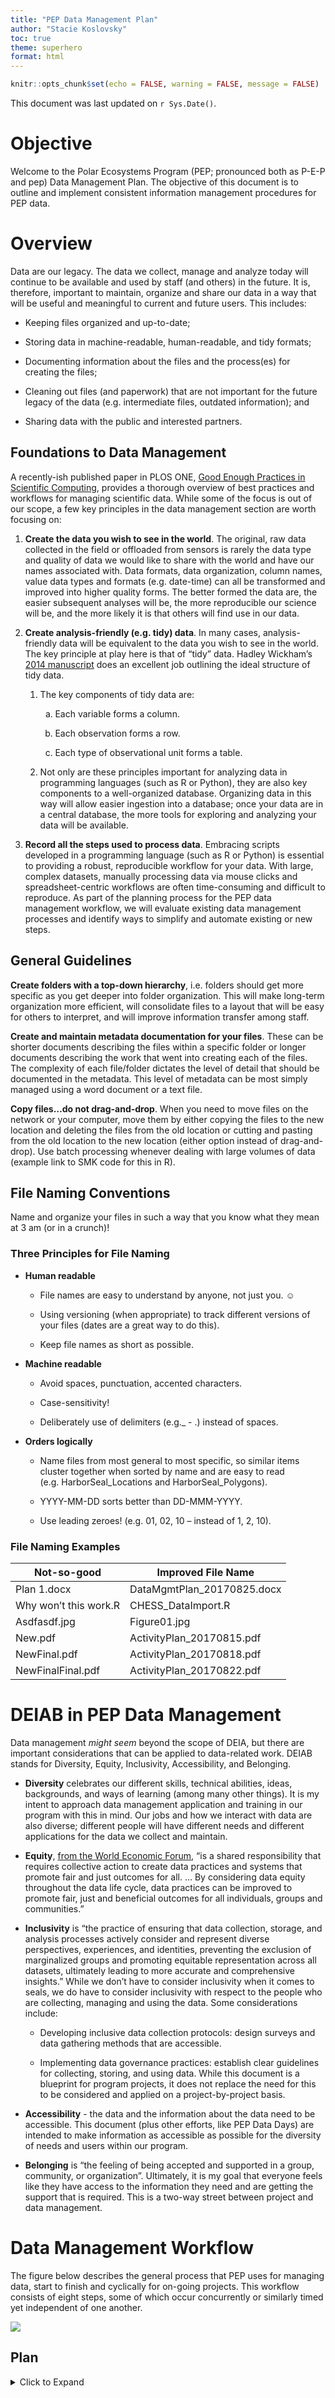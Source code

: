 ```yaml
---
title: "PEP Data Management Plan"
author: "Stacie Koslovsky"
toc: true
theme: superhero
format: html
---
```


```r
knitr::opts_chunk$set(echo = FALSE, warning = FALSE, message = FALSE)
```

This document was last updated on `r Sys.Date()`.

# Objective

Welcome to the Polar Ecosystems Program (PEP; pronounced both as P-E-P and pep) Data Management Plan. The objective of this document is to outline and implement consistent information management procedures for PEP data.

# Overview

Data are our legacy. The data we collect, manage and analyze today will continue to be available and used by staff (and others) in the future. It is, therefore, important to maintain, organize and share our data in a way that will be useful and meaningful to current and future users. This includes:

-   Keeping files organized and up-to-date;

-   Storing data in machine-readable, human-readable, and tidy formats;

-   Documenting information about the files and the process(es) for creating the files;

-   Cleaning out files (and paperwork) that are not important for the future legacy of the data (e.g. intermediate files, outdated information); and

-   Sharing data with the public and interested partners.

## Foundations to Data Management

A recently-ish published paper in PLOS ONE, [Good Enough Practices in Scientific Computing](https://arxiv.org/pdf/1609.00037.pdf), provides a thorough overview of best practices and workflows for managing scientific data. While some of the focus is out of our scope, a few key principles in the data management section are worth focusing on:

1.  **Create the data you wish to see in the world**. The original, raw data collected in the field or offloaded from sensors is rarely the data type and quality of data we would like to share with the world and have our names associated with. Data formats, data organization, column names, value data types and formats (e.g. date-time) can all be transformed and improved into higher quality forms. The better formed the data are, the easier subsequent analyses will be, the more reproducible our science will be, and the more likely it is that others will find use in our data.

2.  **Create analysis-friendly (e.g. tidy) data**. In many cases, analysis-friendly data will be equivalent to the data you wish to see in the world. The key principle at play here is that of "tidy" data. Hadley Wickham's [2014 manuscript](https://www.jstatsoft.org/article/view/v059i10/v59i10.pdf) does an excellent job outlining the ideal structure of tidy data.

    1.  The key components of tidy data are:

        a.  Each variable forms a column.

        b.  Each observation forms a row.

        c.  Each type of observational unit forms a table.

    2.  Not only are these principles important for analyzing data in programming languages (such as R or Python), they are also key components to a well-organized database. Organizing data in this way will allow easier ingestion into a database; once your data are in a central database, the more tools for exploring and analyzing your data will be available.

3.  **Record all the steps used to process data**. Embracing scripts developed in a programming language (such as R or Python) is essential to providing a robust, reproducible workflow for your data. With large, complex datasets, manually processing data via mouse clicks and spreadsheet-centric workflows are often time-consuming and difficult to reproduce. As part of the planning process for the PEP data management workflow, we will evaluate existing data management processes and identify ways to simplify and automate existing or new steps.

## General Guidelines

**Create folders with a top-down hierarchy**, i.e. folders should get more specific as you get deeper into folder organization. This will make long-term organization more efficient, will consolidate files to a layout that will be easy for others to interpret, and will improve information transfer among staff.

**Create and maintain metadata documentation for your files**. These can be shorter documents describing the files within a specific folder or longer documents describing the work that went into creating each of the files. The complexity of each file/folder dictates the level of detail that should be documented in the metadata. This level of metadata can be most simply managed using a word document or a text file.

**Copy files…do not drag-and-drop**. When you need to move files on the network or your computer, move them by either copying the files to the new location and deleting the files from the old location or cutting and pasting from the old location to the new location (either option instead of drag-and-drop). Use batch processing whenever dealing with large volumes of data (example link to SMK code for this in R).

## File Naming Conventions

Name and organize your files in such a way that you know what they mean at 3 am (or in a crunch)!

### Three Principles for File Naming

-   **Human readable**

    -   File names are easy to understand by anyone, not just you. ☺

    -   Using versioning (when appropriate) to track different versions of your files (dates are a great way to do this).

    -   Keep file names as short as possible.

-   **Machine readable**

    -   Avoid spaces, punctuation, accented characters.

    -   Case-sensitivity!

    -   Deliberately use of delimiters (e.g.\_ - .) instead of spaces.

-   **Orders logically**

    -   Name files from most general to most specific, so similar items cluster together when sorted by name and are easy to read (e.g. HarborSeal_Locations and HarborSeal_Polygons).

    -   YYYY-MM-DD sorts better than DD-MMM-YYYY.

    -   Use leading zeroes! (e.g. 01, 02, 10 – instead of 1, 2, 10).

### File Naming Examples

| Not-so-good           | Improved File Name         |
|-----------------------|----------------------------|
| Plan 1.docx           | DataMgmtPlan_20170825.docx |
| Why won’t this work.R | CHESS_DataImport.R         |
| Asdfasdf.jpg          | Figure01.jpg               |
| New.pdf               | ActivityPlan_20170815.pdf  |
| NewFinal.pdf          | ActivityPlan_20170818.pdf  |
| NewFinalFinal.pdf     | ActivityPlan_20170822.pdf  |

# DEIAB in PEP Data Management

Data management *might seem* beyond the scope of DEIA, but there are important considerations that can be applied to data-related work. DEIAB stands for Diversity, Equity, Inclusivity, Accessibility, and Belonging.

-   **Diversity** celebrates our different skills, technical abilities, ideas, backgrounds, and ways of learning (among many other things). It is my intent to approach data management application and training in our program with this in mind. Our jobs and how we interact with data are also diverse; different people will have different needs and different applications for the data we collect and maintain.

-   **Equity**, [from the World Economic Forum](https://www3.weforum.org/docs/WEF_Advancing_Data_Equity_2024.pdf), "is a shared responsibility that requires collective action to create data practices and systems that promote fair and just outcomes for all. ... By considering data equity throughout the data life cycle, data practices can be improved to promote fair, just and beneficial outcomes for all individuals, groups and communities."

-   **Inclusivity** is "the practice of ensuring that data collection, storage, and analysis processes actively consider and represent diverse perspectives, experiences, and identities, preventing the exclusion of marginalized groups and promoting equitable representation across all datasets, ultimately leading to more accurate and comprehensive insights." While we don't have to consider inclusivity when it comes to seals, we do have to consider inclusivity with respect to the people who are collecting, managing and using the data. Some considerations include:

    -   Developing inclusive data collection protocols: design surveys and data gathering methods that are accessible.

    -   Implementing data governance practices: establish clear guidelines for collecting, storing, and using data. While this document is a blueprint for program projects, it does not replace the need for this to be considered and applied on a project-by-project basis.

-   **Accessibility** - the data and the information about the data need to be accessible. This document (plus other efforts, like PEP Data Days) are intended to make information as accessible as possible for the diversity of needs and users within our program.

-   **Belonging** is "the feeling of being accepted and supported in a group, community, or organization". Ultimately, it is my goal that everyone feels like they have access to the information they need and are getting the support that is required. This is a two-way street between project and data management.

# Data Management Workflow

The figure below describes the general process that PEP uses for managing data, start to finish and cyclically for on-going projects. This workflow consists of eight steps, some of which occur concurrently or similarly timed yet independent of one another.

![](docs/PEP_DataMgmtPlan_files/images/DataManagementWorkflow.png){fig-align="center"}

## Plan

<details>

<summary>Click to Expand</summary>

Planning is crucial for the success of any project for all components of the work, including future data management. Early data management efforts can pay in dividends later by establishing clear roles, responsibilities, expectations and timelines. Prior to any new data collection, work with S. Koslovsky to:

-   Identify where data will be stored (both short- and long-term; and set up the workspace), what data products will be needed, and what data processing will be required.

-   Create storage locations on network for final data and on Google Drive/elsewhere for intermediate processing; ensure necessary staff have access to these locations.

-   Develop/evaluate/implement data collection strategies that facilitate and simplify data management steps that follow (e.g. datasheets, in-field data entry, in-field archive efforts).

-   Coordinate (or at least communicate) with the AFSC OFIS team regarding network storage space needs and any other concerns.

-   Decide how best to organize the metadata for the project. All metadata entries within InPort will be published publicly and, eventually, used to create standards compliant alongside any open data products. A one-to-one relationship between metadata records and eventual open data products often makes this process easier.

The [NOAA Data Management Planning Procedural Directive](https://nosc.noaa.gov/EDMC/PD.DMP.php) (PD) ([direct link](https://nosc.noaa.gov/EDMC/documents/EDMC-PD-DMP-2.0.1.pdf) to PDF of current version 2.0.1) requires a data management plan to be developed for all environmental data collected by NOAA programs or systems. The PD provides a generic template and guideline for developing a data management plan and a [data management plan repository](https://drive.google.com/drive/u/0/folders/0Bwl6f-PNVtnndG0yOUJ5cGU0RGs) has been established. A common tool for developing data management plans (<https://dmptool.org>) has a template for NOAA. These represent a minimum requirement and, in fact, PEP data management plans will likely be more thorough. All data management plans should be developed in collaboration with the PEP data science lead (Stacie Koslovsky) and established prior to data collection. Work with S. Koslovsky to complete and submit a data management plan (as appropriate).

## Integrate

<details>

<summary>Click to Expand</summary>

For on-going projects, we will incorporate feedback from the previous year's/season's effort to make improvements to the upcoming effort. For new projects, this might include considering lessons learned from other projects.

## Collect

<details>

<summary>Click to Expand</summary>

It is critical to have clear instructions and expectations for how data are collected. It is also important to consider how to handle and/or document deviations from planned data collection – which are bound to happen!

### Field Data Collection

During field data collection, begin preliminary data management, as able:

-   Review datasheets for data recording errors.

-   Scan datasheets for backup.

-   Use temporary storage on external/portable drives, cloud providers, or individual government laptops to backup images, scanned datasheets and other critical files.

-   Enter field data into cloud-based data entry tools.

## Process

<details>

<summary>Click to Expand</summary>

After field work is completed, our aim will be to download, process and QA/QC data as soon as possible. All data should be archived to the network no later than **one month** after the completion of the project.

### Raw and Original Data

The AFSC network (LAN) is the primary storage location for all data collected by PEP.

-   In practice, the transfer of data from field collection storage to the network should be the first priority upon returning from the field. Temporary storage of files on external/portable drives, cloud providers, individual government laptops should not exceed 30 days after return from the field.

-   After data are transferred to the network, files and associated information should be reviewed for consistency.

-   In general, 'raw' or 'original' data collected in the field should not be altered.

-   In cases where the data are known to be incorrect or a more correct value is known, those files or entries should be edited.

-   A common occurrence is for files to not be named properly in the field. File names should be corrected at this time.

-   Additionally, data transcription errors can occur, and this is the appropriate time to fix those errors.

### Processed and Final Data

After raw/original data are archived to the network, data should be processed and reviewed for outliers. Data entry and QA/QC should be processed and finalized **within three months** of the field effort, so that other efforts (e.g. image review, counting) are able to proceed in a timely manner.

The processing and review steps will vary by project, but generally:

-   We will use automated processes for streamlining and documenting processes whenever possible.

-   Custom data-entry forms and/or spatial processing templates will be created for data entry and processing when needed.

-   Queries and/or other data visualizations will be used to facilitate data QA/QC.

-   Spatial data (grid and other products) will be stored in their native projection in the database.

    -   For many projects, this will be WGS-84.

    -   Spatial data from outside sources (e.g. environmental data) will be stored in the original projection. This may require data to be reprojected for specific analyses or other needs.

-   Environmental data will be updated in the pep DB annually in August. Additional environmental data can be accessed from other data sources online. If you need help with this, contact E. Richmond or S. Koslovsky.

### Backup Procedures

All data copied to the network are backed up offsite in one of two ways: snap-mirrored to another NMFS facility, tape backup delivered off site (reserved for large files that change infrequently (e.g. imagery, acoustic files, video). In addition, any data that are snap-mirrored are also backed up differentially and that allows incremental restoration (daily for 7 days, weekly for 6 months).

## Debrief

<details>

<summary>Click to Expand</summary>

After fieldwork is completed, part of the larger project debrief should include time for discussing in-field data collection and management. The general comments and any specific actionable changes uncovered during the debrief should be incorporated into the INTEGRATE step in the next cycle of the data management workflow for that project.

## Analyze

<details>

<summary>Click to Expand</summary>

Part of the data workflow is to ensure the final products are easily usable and accessible for analyses. Accessing data for each analysis will be different; work with S. Koslovsky to identify the most efficient way to extract data from the DB and/or network for your needs.

## Evaluate

<details>

<summary>Click to Expand</summary>

We want to emphasize the feedback loop from analytical processes to data management. Our goal with data management is to streamline processing and extraction of information for analyses. This may be updates/improvements to data management processes over time. Feedback and communication are important for ensuring data products meet current and future analytical needs, and this information should be incorporated into the INTEGRATE step in the next cycle of the data management workflow for any related field projects.

## Share

<details>

<summary>Click to Expand</summary>

Data are considered final when a project is completed (e.g., ChESS) or when the annual data processing for a project (e.g., harbor seal surveys) is completed. After data are processed and considered final, S. Koslovsky will notify PI and data sharing staff to prepare final datasets for archive and distribution (when appropriate).

### Overall Workflow

![](docs/PEP_DataMgmtPlan_files/images/FinalDataWorkflow.png){fig-align="center"}

### Metadata

NOAA Fisheries requires that all data collected be documented within the official NOAA Fisheries metadata repository, [InPort](https://inport.nmfs.noaa.gov/inport). InPort provides an extensive suite of tools for editing and managing metadata. For PEP projects, we will update InPort as follows:

1.  S. Koslovsky and C. Christman will work with project leads to establish a metadata plan and to get started with InPort.

2.  The project lead will enter the appropriate metadata information into a GoogleForm that will be used to create and maintain program metadata records.

    1.  The responsibility for creating, editing, and maintaining the GoogleForm entries is the responsibility of the project lead. Because these records will be available to the public and, in many cases, represent the authoritative documentation of the data set, project leads should devote an appropriate amount of time and thought to development of metadata records.

    2.  Once the necessary and complete information is entered into the GoogleForm, notify C. Christman.

3.  C. Christman will complete the necessary updates/entries.

For more information on metadata workflow, [review this documentation](https://docs.google.com/document/d/1kmEoKzXjS-O2r-6euBCL7A3We8mfAre3fpcEvytBD84/edit?tab=t.0) and/or contact C. Christman.

### Online Repositories

Much of the data collected and processed as part of PEP research activities is intended for public release, either in compliance with NOAA policies (e.g. Public Access to Research Results \[PARR\]) or in support of best practices related to open science and reproducible research. Keeping track of the evolving policies and expanding tools/repositories available can be challenging. Here, we outline our plan for the use of available repositories.

If you are publishing a manuscript and the journal requires the data to be provided on an open data portal, work with S. Koslovsky to identify the most appropriate repository and to ensure metadata are created.

## DEIAB in Data Management Workflow

Each step in this process is an opportunity to ensure we are achieving DEAIB in our data management practices within our projects. Misses at each step have the potential to introduce delays in processing, to cause staff to feel unwelcome, or to introduce errors.

-   Planning

    -   Is the planning process inclusive (as appropriate)?

-   Integrating

    -   Has feedback from a diversity of staff been incorporated into changes for the upcoming work?

-   Collecting

    -   Are there clear instructions for how data will be collected?

    -   Have staff been trained and are they confident in their ability to collect data?

    -   Are staff comfortable sharing mis-steps or issues with data collection?

-   Processing

    -   Have staff been given the appropriate training for processing data?

    -   Does documentation of processing steps exist? Is it accessible?

    -   Do we have processes in place to reduce process errors, and especially individual responsibility?

-   Debriefing

    -   Are all perspectives being heard?

-   Analyzing

    -   Is the information accessible and appropriate for analysis?

    -   Does the process for retrieving and updating data clear and avoidant of errors?

    -   Is the process for sharing data for an analysis inclusive of a diversity of perspectives? The people who collected the data might have different concerns about how data are analyzed based on their own observations/experiences than the project lead or data lead...

-   Evaluating

    -   Do we have a process for evaluating a dataset and/or analysis that is inclusive of all staff?

-   Sharing

    -   Are we ensuring that our data are accessible from an availability perspective?

    -   Are the data available in a format that is accessible?

    -   Are we ensuring that our data are accessible from an equity perspective? [From the Urban Institute](https://www.urban.org/sites/default/files/2021/06/08/do-no-harm-guide-recommendations.pdf), these are considerations for applying equity awareness in data visualization.

# On-boarding

S. Koslovsky will orient new staff to the general information provided in the PEP Data Management Plan and the specifics detailed within this section. Staff responsible for other program-wide tools (e.g. PEP Dashboard, inventory DB, Zotero) should provide resources/training as needed.

## Software Requirements and Recommendations

<details>

<summary>Click to Expand</summary>

Below is a list of software required for PEP computers.

| Program                       | Justification                                                                                                     |
|------------------|------------------------------------------------------|
| QGIS                          | For the most direct connection to PEP database for spatial data                                                   |
| 64-bit PostgreSQL ODBC driver | For connecting to PEP database via Microsoft Access                                                               |
| Microsoft Access 2016         | For using PEP database front-ends (this is part of the Microsoft Suite, so might already be installed by default) |
| EndNote and/or Zotero         | For accessing the PEP library                                                                                     |
| ACDSee                        | For image management (field photos and data); we also have licenses for Lightroom                                 |
| Adobe Acrobat                 | For managing data and forms stored in pdf                                                                         |

Below is a list of software recommended for PEP computers.

| Program                                  | Justification                                  |
|----------------------------------|--------------------------------------|
| Anaconda(or miniconda) with Python\>=3.6 | Lots of our tools require Python               |
| R                                        | Lots of our tools require R (and kept updated) |
| RStudio                                  | A user-friendly GUI for R                      |
| ArcGIS Pro                               | Spatial processing and analysis                |
| VLC Media Player                         | For video management                           |

### Details for ODBC Driver Installation

In order to connect to the DB from Access, you will need to ask IT to update your ODBC Data Sources to allow connection to PostgreSQL. Here's a website for reference: [https://help.interfaceware.com/v6/connect-to-postgresql-from-windows-with-odbc](#0){.uri}. The most recent driver from this site: [https://www.postgresql.org/ftp/odbc/versions/msi/](#0){.uri} (x64.zip version).

The connection details for setting up the PostgreSQL ANSI ODBC connection configured after the driver is installed are in the screenshot below. Just use your own username and password. Once they add PostgreSQL to the System DSN, they can test your connection using an existing Access database by using the "Test" button in the Driver Setup screen.

![](images/clipboard-4182424335.png)

## Data Storage

### Individual Storage Resources

<details>

<summary>Click to Expand</summary>

No data should be stored exclusively in any of these resources.

(this section to be completed after PEP Data Days 2025)

#### Laptop

#### Google Drive

#### Individual Users folders on LAN

### Shared Storage Resources

<details>

<summary>Click to Expand</summary>

#### PEP_GoogleDrive

We have a centralized Google Drive (tied to a generic email account) that serves as our program [Google Drive repository](https://drive.google.com/drive/folders/1XMadJkz4AqgHctLn0U2xnVChSjHxnyjb). Google Drive is an excellent location for sharing files among staff for easy off-site access. Google drive, however, should not be treated as a final storage location for data. Files can be stored here in perpetuity and as appropriate, but data should not. As projects and/or collaborations are completed, data should either be deleted (if they are temporary) or archived to the appropriate location on the network.

#### Network (aka LAN)

All original data and supplemental information to data collection will be stored on the LAN in the appropriate location (detailed below). If you have questions about where to store data for a project, contact S. Koslovsky. 

-   For those projects where data are stored on other locations on the network (e.g. CHESS, harbor seal survey images), create shortcuts to these other network locations within each project folder. 

-   Final files from intermediate locations will need to be moved to the appropriate location(s) on the network when processing is completed OR when the project becomes collaborative and multiple staff will need access. Project folders should contain final data, datasheets, databases, manuals, metadata, scripts, and intermediate files (as needed).

-   For folders under Polar\\Analytics, Polar\\Data, Polar\\Projects on the network, this is a suggested folder structure for each project subfolder. If data easily fit into this schema, use it; if not, data should be organized and documented such that anyone in the program can identify what is where. Not all projects will be able to fit this mold, but this structure will help keep data organized across multiple projects.

    -   **\\Data** – contains data collected in numerous formats, including databases, spreadsheets, etc.

    -   **\\Docs** – contains project proposals, reports, processing manuals, original field data sheets, etc.

    -   **\\GIS** – spatial data and programs associated with the project.

    -   **\\Manuscripts** – drafts of manuscript and any associated files.

    -   **\\Presentations** – any presentations associated with the project.

    -   **\\Scripts** – R, Python, etc. script files.

    -   **READ_MEs** – include read me files wherever appropriate to provide additional information on files within folders.

We store our files in a variety of locations on the AFSC internal network:

-   [\\\\nmfs\\akc-nmml\\NMML_CHESS_Imagery](about:blank) - images and associated from 2016 CHESS survey

-   [\\\\nmfs\\akc-nmml\\Polar](about:blank)

    -   \\Analytics

        -   Will store files related to analytical processes.

        -   Subfolders should be named YYYY_LastNamePI_ProjectTitle.

        -   The PI is ultimately responsible for ensuring that all files get stored in this location.

        -   You do not have to store files in this location if it is inconvenient while you are working; files just need to be archived from computers and Google Drive when processing is complete.

    -   \\Data

        -   Will store files related to data collection and creating final datasets.

        -   Each folder should be a project name, but we do not want too many files to clutter up this location such that it becomes hard to find project data. Folders are likely to rarely be added the root directory.

        -   Archive datasheets, raw data, etc. should be stored within this directory. When data processing is complete (either for a field season or entirely), files from computers and Google Drive need to be archived to this location.

        -   \\CapturesAndHandling

            -   \\Data_CruiseUnderway: subfolders should be named YYYY_Location_Species_CruiseName and should match planning folder name under Projects.

    -   \\Legacy

        -   Will store older project planning and data files that need to be kept for long-term storage, but were not broken out into the new structure.

        -   Subfolders should be named YYYY-YYYY_ProjectName (as appropriate).

    -   \\Projects

        -   Will store files, maps and other information related to field operations (e.g. a folder for coastal harbor seal surveys would include maps for the plane, instructions for the field season, etc.).

        -   Subfolders should be named in the following format: YYYY_Region_Species_Platform (e.g. 2018_BeringSea_IceSeal_DysonCruise).

        -   After field work is complete, associated files from computers and Google Drive need to be archived to this location.

    -   \\ProgramMgmt – will store budget, library, permit, etc. information.

    -   \\ResearchProducts

        -   \\Manuscripts: subfolders or pdfs should be named YYYY_Author_Subject.

        -   \\Presentations: final presentations should be named YYYY_Author_Subject.

        -   \\Reports: subfolders or pdfs should be named YYYY\_ Subject.

        -   \\WorkshopsAndConferences: subfolders or pdfs should be named YYYY_Author_Subject.

    -   \\Users

        -   Subfolder should be named with the staff member’s last name.

        -   Subfolders should been cleaned out and what needs to be kept moved to \_Legacy when staff are no longer employed/involved.

-   [\\\\nmfs\\akc-nmml\\Polar_Imagery](about:blank)

    -   \\Field_Photos – Portfolio monitors this folder for new images

    -   \\Field_Video – Portfolio monitors this folder for new videos

    -   \\Inbox

    -   \\PhotoConsentForms – contains consent forms

    -   \\Portfolio

    -   \\Portfolio_Previews

    -   \\Surveys_HS – contains original and processed images for coastal and glacial harbor seal surveys

    -   \\Surveys_IceSeals – contains original and processed images for ice seal surveys, except CHESS and some BOSS (which can be found on NMML_CHESS_Imagery and Polar_Imagery_2, respectively)

    -   \\Techniques_Test – contains images collected from flights testing equipment and image processing

    -   \\User_Photos – photos taken by staff that do not need to be managed in Portfolio; each staff member has a folder, and they are responsible for managing the photos in this location

-   [\\\\nmfs\\akc-nmml\\Polar_Imagery_2](about:blank)

    -   \\Aleutian_HarborSeals_CaptureSiteAnalysis

    -   \\Surveys_IceSeasl_BOSS_2013

    -   \\Surveys_Iliamna_2013

    -   \\Techniques_test

    -   \\xTEMP_BOSS13_Skeyes - can this be deleted?

-   [\\\\nmfs\\akc-nmml\\Polar_Imagery_3](about:blank)

    -   \\jobss_2021

### PEP PostgreSQL Database

<details>

<summary>Click to Expand</summary>

#### Overview

The table below details the final data are stored in the pep PostgreSQL database.

-   All staff will have read-only access to all data. 

-   Staff will only have read-write access to the data they are required to edit.

-   There are a number of automated scripts that will replicate and/or process data into their final product. This database should be the go-to location data anytime data are needed. **Intermediate copies and/or previous exports should always be replaced to ensure you are using the most up-to-date data.**

-   QGIS is the only software we will use for editing spatial data stored in the DB. It will also be used for importing shapefiles to PostGIS. ArcGIS or other GIS software should only be used for viewing spatial data stored in the DB or from the pepGeodatabase.

#### Current Schemas

| **Project**                      | **Schema**          | **Details**                                                                                                                                                                                                                                                                                                                    |
|--------------|---------------------|-------------------------------------|
| **Acoustics**                    | acoustics           | Contains data received from CAEP Acoustics program and pre-processed for import into the DB.                                                                                                                                                                                                                                   |
| **PEP Dashboard**                | administrative      | Contains data associated with the PEP Dashboard (activity planning, data tracking, etc.). An Access front-end is available for managing data.                                                                                                                                                                                  |
| **Annotations**                  | annotations         | Contains data associated with application of ML models to imagery; the annotations and imagery data are stored within their project schemas; this schema tracks information related to annotation management. An Access front-end is available for managing data.                                                              |
| **Base**                         | base                | Contains “THE” grid and environmental covariates extracted to the grid.                                                                                                                                                                                                                                                        |
| **UAS Body Condition**           | body_condition      | Contains image, LRF and measurement data related to the UAS body condition data. An Access front-end is available for managing data.                                                                                                                                                                                           |
| **Capture**                      | capture             | Data have been imported from Excel files, which were exports from the Oracle DB. An Access front-end is available for managing data.                                                                                                                                                                                           |
| **Environmental**                | environ             | Includes NARR weather data from 2004-2016 and NSIDC CDR sea ice concentration data\*.                                                                                                                                                                                                                                          |
| **Inventory**                    | inventory           | Contains data for managing PEP gear inventory and field packlists. An Access front-end is available for managing data.                                                                                                                                                                                                         |
| **Species Misclassification**    | species_misclass    | Contains ice seal species misclassification information from across all ice seal survey projects.                                                                                                                                                                                                                              |
| **Stock**                        | stock               | All data have been migrated from pepgeo to this database.                                                                                                                                                                                                                                                                      |
| **BOSS**                         | surv_boss           | All data from Oracle and from the original FMC logs have been ingested into DB. An Access front-end is available for viewing/querying data.                                                                                                                                                                                    |
| **ChESS**                        | surv_chess          | Data are uploaded to DB from CSV files through R script. All imported data have been QA/QC’ed. A final effort trackline is available. An Access front-end is available for viewing/querying data.                                                                                                                              |
| **Ice Seals: 2024**              | surv_ice_seals_2024 | Image metadata/inventory and annotations from 2024 Ice Seal Surveys (in Bering Sea).                                                                                                                                                                                                                                           |
| **Ice Seals: 2025**              | surv_ice_seals_2025 | To be created/populated after 2025 surveys.                                                                                                                                                                                                                                                                                    |
| **JoBSS**                        | surv_jobss          | Image metadata/inventory and annotations from 2021 Beaufort Sea Surveys. An Access front-end is available for viewing/querying data.                                                                                                                                                                                           |
| **Ice Seal: Polar Bear**         | surv_polar_bear     | Image metadata/inventory and annotations from 2019 surveys out of Kotzebue and Deadhorse targeting polar bears.                                                                                                                                                                                                                |
| **Harbor Seal: Coastal Surveys** | surv_pv_cst         | Image metadata/inventory and counts from 2004-2021 are currently QA/QC’ed and available in the DB. ADF&G, NOAA 1996-1997, NOAA 1998-2002 and NOAA 2003 data are available in the DB. Authoritative Iliamna and Pribilof data are also actively managed within this schema. An Access front-end is available for managing data. |
| **Harbor Seal: Glacial Surveys** | surv_pv_gla         | Fliight data and counts from surveys are available in the DB. An Access front-end is available for managing data.                                                                                                                                                                                                              |
| **Ice Seal: Kotz**               | surv_test_kotz      | Image data and annotations from 2019 testing of in-flight system out of Kotzebue. Fight 01 and R camera views should not be used for any AI/ML.                                                                                                                                                                                |
| **Telemetry**                    | telem               | All field-related telemetry information has been entered into the DB. Tag inventory and deployment information is managed through the Capture Access front-end.                                                                                                                                                                |

\*The sea ice data stored on the pep database are the CDR and sea ice extent products. The original versions of these datasets are also on the network. In addition to these datasets, the bootstrap and nimbus are also stored on the network. The CDR and sea ice extent should be the go-to sea ice data products, which is why they are processed and available in the pep database.

#### Naming Conventions

General Guidelines

-   Coordinate with S. Koslovsky before adding new data tables to the database or if you need a stored query added to the database.

-   Do not use spaces in database item names. Use underscores between words.

-   Data for analyses:

    -   If you are using data products that are finalized (e.g. CHESS survey) and you need data processed prior to use, the processed data should be stored in a view/query.

    -   If you are using data products that will continue to be updated (e.g. telemetry data) and you need the processed data preserved, the processed data should either be stored in the database as a separate table or be exported and stored elsewhere (network or computer) with other associated files.

-   For tables

    -   lku\_ - use this prefix for look-up tables.

    -   geo\_ - use this prefix for spatially explicit datasets that are stored in the postgres DB. If you have a table that has spatial data, use the tbl\_ prefix. If you have raster, basemap, etc., use the geo\_ prefix.

    -   tbl\_ - use this prefix for data tables. These can be spatially enabled.

    -   res\_ - use this prefix for results tables. These are tables that are derived from data stored in tables (tbl\_) that need to be stored but are not “raw” data. These should have clear indication of what they are, and if appropriate, a date

-   For views

    -   qa\_ - use this prefix for QA/QC queries.

    -   res – use this prefix for views that are for analytical purposes.

    -   Anything else – use logical consistency for any other views stored.

#### Accessing Data

##### **Spatial Data**

For viewing spatial data, you can access data from one of these platforms:

-   pep_geodatabase

-   ArcMap and ArcPro (to connect to the spatial data available on AGOL)

    -   ArcMap

        -   Click on the Add Data button, and select “Add Data From ArcGIS Online”

        -   In the upper right corner of the pop-up window, sign into ArcGIS online using your CAC credentials.

        -   Once you are logged in, you can add data shared with the PEP SpatialData group under “My Groups”.

    -   ArcPro

        -   You are automatically logged into ArcGIS online when you open ArcPro. 

        -   Once you have created a new project, you can add data from the Portal. Data shared to the PEP Spatial Data group will be accessible from Groups under Portal.

    -   ArcGIS Online

<!-- -->

-   Once signed in to ArcGIS online, click on “Groups” at the top of the page

-   Click on the group, “PEP Spatial Data” and open the item page for the dataset you want to download

-   On the right side of the page, go to “Export Data” and choose the format you want to export

-   An export box will appear with a default title for the data export. You can rename this if you’d like. You must enter at least one tag for your dataset to allow for export. Exported items from ArcGIS online are stored in the root folder of “My Content”. If exporting to shapefile, a compressed file (.zip) is created and can be downloaded and saved your computer.

<!-- -->

-   QGIS (to connect to spatial data 

    -   Right click PostGIS, and select “New Connection…”

    -   In the Create a New PostGIS Connection window, specify the following options; then, click OK.

        -   Name: pep

        -   Service: (leave blank)

        -   Host: 161.55.120.122

        -   Port: 5432

        -   Database: pep

        -   Username: your user name (check box to save)

        -   Password: your password (check box to save)

    -   Once created, you will see a new connection to the database under PostGIS. The available data are listed under each schema, and only spatial data are visible.

For entering spatial data, process the data as instructed for each individual project. 

##### **Tabular Data**

For viewing tabular data: 

-   Project-specific Access frontends are available for the following projects:

    -   Capture (for entering/viewing data entered from datasheets)

    -   Coastal Harbor Seal Surveys (for track level metadata)

-   You can directly connect to the pep DB using R with the RPostgreSQL package. This connection string will get you started: con \<- dbConnect(PostgreSQL(), dbname = "pep", host = "161.55.120.122", user = "UserName", password = "Password")

-   If you need access to or exports of other tabular data from the pep DB, contact S. Koslovsky.

##### pepDataConnect (R package)

```         
install.packages("devtools") devtools::install_github("StacieKoslovsky-noaa/pepDataConnect")
```

There are of tables (and linkages among them) in PEP database, and this can be overwhelming to learn and can lead to potential issues in how data are linked together or extracted from the DB. The pepDataConnect R package was created to easily connect PEP staff to the database and to ensure the quality of the data being retrieved. The R code snippet below will guide you through the process of installing the R package and an example of code to get a data table from the DB. There is *extensive* documentation in the

``` r
# Getting started with pepDataConnect remotes::install_github('staciekoslovsky-noaa/pepDataConnect')  # To connect to the database, create a connection con <- pepDataConnect::pep_connect()  # To load data into your R workspace, use one of the table functions data <- pepDataConnect::surv_jobss.tbl_detections_processed_ir(con)
```

Currently, the pepDataConnect R package has been set-up to interact with the database for the following schemas:

-   Coastal harbor seal survey data (surv_pv_cst)

-   JoBSS ice seal survey (surv_jobss)

Other schemas will slowly be added to the R package, as prioritized each year

#### Backup Procedure

The pepDB will be backed up according to the following schedule:

-   Daily directory backup: The pep DB will be backed up daily to tape. The last 5 days will also be stored on the VM. 

-   Monthly full VM backup: The virtual machine on which the pep DB resides will be fully backed up to tape monthly. The last 3 months will also be stored on the VM.

The DB backups will be tested every 6 months (March and September) to ensure they are working properly, and data can be restored.

## Frequently Used Program-wide Tools

<details>

<summary>Click to Expand</summary>

### PEP Dashboard

The PEP dashboard is a schema (administrative) within the PEP PostgreSQL database that is used for tracking the roles of staff on projects and associated timelines and for entering responsibilities into the PAWS performance planning system. For more information:

-   Documentation

-   [Weekly report](https://htmlpreview.github.io/?https://github.com/staciekoslovsky-noaa/PEP_Dashboard/blob/main/SchedulingReport/SchedulingReport.html)

-   Contact M. Cameron

### Inventory Database

This database is a schema (inventory) within the PEP PostgreSQL database and tracks inventory of gear and supplies used by staff in PEP for projects. For more information:

-   Documentation

-   Contact H. Ziel

### Extensis Portfolio

Extensis Portfolio is software used for tagging and querying images taken during PEP projects. For more information:

-   Documentation

-   Contact S. Walcott

### Zotero

Zotero houses a central library of journal articles, reports and other references. For more information:

-   Documentation

-   Contact S. Walcott

# Off-boarding

(this section to be completed after PEP Data Days 2025)
